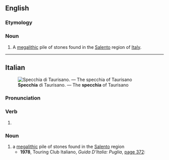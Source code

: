 {{also|Specchia}}
==English==

===Etymology===
{{bor|en|it|specchia}}

===Noun===
{{en-noun|specchie}}

# {{lb|en|archaeology}} A [[megalithic]] pile of stones found in the [[Salento]] region of [[Italy]].

----

==Italian==
{{wikipedia|Specchia (megalite)|lang=it}}
{{was fwotd|it|2015|September|27}}
[[File:Specchia Silva di Taurisano.jpg|thumb|'''Specchia''' di Taurisano. — The '''specchia''' of Taurisano]]

===Pronunciation===
{{it-pr|spècchia}}

===Verb===
{{head|it|verb form}}

# {{inflection of|it|specchiare||3|s|pres|indc|;|2|s|impr}}

===Noun===
{{it-noun|f}}

# a [[megalithic]] pile of stones found in the [[Salento]] region
#* '''1978''', Touring Club Italiano, ''Guida D’Italia: Puglia'', [https://books.google.com/books?id=Dpw8sVVqkmAC&pg=PA372&dq=%22specchie%22#v=onepage page 372]:
#*: {{quote|it|Nei dintorno vi sono numerose '''''specchie'''''.|In the surrounding region there are many '''''specchie'''''.}}
